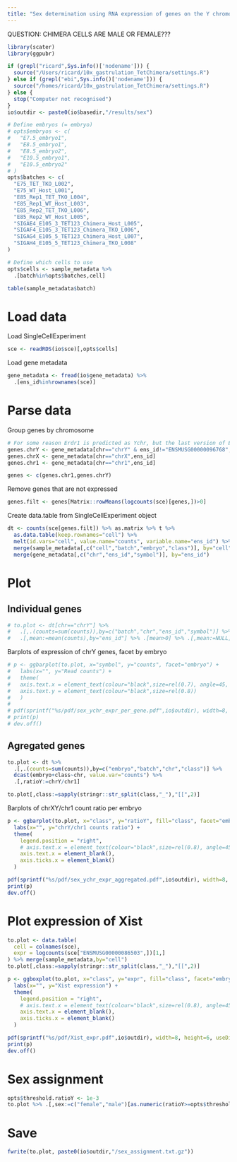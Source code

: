```yaml
---
title: "Sex determination using RNA expression of genes on the Y chromosome."
---
```


QUESTION: CHIMERA CELLS ARE MALE OR FEMALE???

```r
library(scater)
library(ggpubr)
```

```r

if (grepl("ricard",Sys.info()['nodename'])) {
  source("/Users/ricard/10x_gastrulation_TetChimera/settings.R")
} else if (grepl("ebi",Sys.info()['nodename'])) {
  source("/homes/ricard/10x_gastrulation_TetChimera/settings.R")
} else {
  stop("Computer not recognised")
}
io$outdir <- paste0(io$basedir,"/results/sex")

# Define embryos (= embryo)
# opts$embryos <- c(
#   "E7.5_embryo1", 
#   "E8.5_embryo1", 
#   "E8.5_embryo2", 
#   "E10.5_embryo1", 
#   "E10.5_embryo2"
# )
opts$batches <- c(
  "E75_TET_TKO_L002", 
  "E75_WT_Host_L001", 
  "E85_Rep1_TET_TKO_L004", 
  "E85_Rep1_WT_Host_L003", 
  "E85_Rep2_TET_TKO_L006", 
  "E85_Rep2_WT_Host_L005", 
  "SIGAE4_E105_3_TET123_Chimera_Host_L005", 
  "SIGAF4_E105_3_TET123_Chimera_TKO_L006", 
  "SIGAG4_E105_5_TET123_Chimera_Host_L007", 
  "SIGAH4_E105_5_TET123_Chimera_TKO_L008"
)

# Define which cells to use
opts$cells <- sample_metadata %>% 
  .[batch%in%opts$batches,cell]
```

```r
table(sample_metadata$batch)
```

# Load data

Load SingleCellExperiment
```r
sce <- readRDS(io$sce)[,opts$cells]
```

Load gene metadata
```r
gene_metadata <- fread(io$gene_metadata) %>% 
  .[ens_id%in%rownames(sce)]
```

# Parse data

Group genes by chromosome
```r
# For some reason Erdr1 is predicted as Ychr, but the last version of ENSEMBL is in the Xchr
genes.chrY <- gene_metadata[chr=="chrY" & ens_id!="ENSMUSG00000096768",ens_id]
genes.chrX <- gene_metadata[chr=="chrX",ens_id]
genes.chr1 <- gene_metadata[chr=="chr1",ens_id]

genes <- c(genes.chr1,genes.chrY)
```

Remove genes that are not expressed
```r
genes.filt <- genes[Matrix::rowMeans(logcounts(sce)[genes,])>0]
```

Create data.table from SingleCellExperiment object
```r
dt <- counts(sce[genes.filt]) %>% as.matrix %>% t %>%
  as.data.table(keep.rownames="cell") %>% 
  melt(id.vars="cell", value.name="counts", variable.name="ens_id") %>%
  merge(sample_metadata[,c("cell","batch","embryo","class")], by="cell")  %>%
  merge(gene_metadata[,c("chr","ens_id","symbol")], by="ens_id")
```

# Plot

## Individual genes

```r
# to.plot <- dt[chr=="chrY"] %>% 
#   .[,.(counts=sum(counts)),by=c("batch","chr","ens_id","symbol")] %>%
#   .[,mean:=mean(counts),by="ens_id"] %>% .[mean>0] %>% .[,mean:=NULL]
```

Barplots of expression of chrY genes, facet by embryo
```r
# p <- ggbarplot(to.plot, x="symbol", y="counts", facet="embryo") +
#   labs(x="", y="Read counts") +
#   theme(
#   axis.text.x = element_text(colour="black",size=rel(0.7), angle=45, hjust=1, vjust=1),
#   axis.text.y = element_text(colour="black",size=rel(0.8))
#   )
# 
# pdf(sprintf("%s/pdf/sex_ychr_expr_per_gene.pdf",io$outdir), width=8, height=6, useDingbats = F)
# print(p)
# dev.off()
```

## Agregated genes

```r
to.plot <- dt %>% 
  .[,.(counts=sum(counts)),by=c("embryo","batch","chr","class")] %>%
  dcast(embryo+class~chr, value.var="counts") %>%
  .[,ratioY:=chrY/chr1]

to.plot[,class:=sapply(stringr::str_split(class,"_"),"[[",2)]
```

Barplots of chrXY/chr1 count ratio per embryo
```r
p <- ggbarplot(to.plot, x="class", y="ratioY", fill="class", facet="embryo") +
  labs(x="", y="chrY/chr1 counts ratio") +
  theme(
    legend.position = "right",
    # axis.text.x = element_text(colour="black",size=rel(0.8), angle=45, hjust=1, vjust=1),
    axis.text.x = element_blank(),
    axis.ticks.x = element_blank()
  )

pdf(sprintf("%s/pdf/sex_ychr_expr_aggregated.pdf",io$outdir), width=8, height=6, useDingbats = F)
print(p)
dev.off()
```

# Plot expression of Xist

```r
to.plot <- data.table(
  cell = colnames(sce),
  expr = logcounts(sce["ENSMUSG00000086503",])[1,]
) %>% merge(sample_metadata,by="cell")
to.plot[,class:=sapply(stringr::str_split(class,"_"),"[[",2)]
```

```r
p <- ggboxplot(to.plot, x="class", y="expr", fill="class", facet="embryo") +
  labs(x="", y="Xist expression") +
  theme(
    legend.position = "right",
    # axis.text.x = element_text(colour="black",size=rel(0.8), angle=45, hjust=1, vjust=1),
    axis.text.x = element_blank(),
    axis.ticks.x = element_blank()
  )

pdf(sprintf("%s/pdf/Xist_expr.pdf",io$outdir), width=8, height=6, useDingbats = F)
print(p)
dev.off()
```

# Sex assignment

```r
opts$threshold.ratioY <- 1e-3 
to.plot %>% .[,sex:=c("female","male")[as.numeric(ratioY>=opts$threshold.ratioY)+1]]
```

# Save

```r
fwrite(to.plot, paste0(io$outdir,"/sex_assignment.txt.gz"))
```

